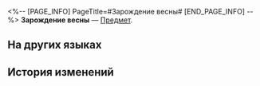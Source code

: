 <%-- [PAGE_INFO]
PageTitle=#Зарождение весны#
[END_PAGE_INFO] --%>
{{Предмет Инфобокс
|id          = 1100101
|Изображение = Предмет Зарождение весны.png
|Тип         = 
|Инвентарь   = 
|Редкость    = 5
|Эффект      = 
|Описание    = Можно поменять костюм Март 7 (Сохранение)
|Источник1   = [[Магазин «Витрина моды»]]
}}
'''Зарождение весны''' — [[Предмет]].

==На других языках==
{{На других языках
|en   = Nascent Spring
|zhs  = 冬去煦至
|zht  = 冬去煦至
|ja   = 冬の後の日差し
|ko   = 겨울이 가고 찾아온 봄
|es   = Primavera naciente
|fr   = Printemps naissant
|ru   = Зарождение весны
|th   = จากเหมันต์สู่คิมหันต์
|vi   = Đông Đi Xuân Đến
|de   = Frühlingsanfang
|id   = Nascent Spring
|pt   = Primavera Nascente
}}

==История изменений==
{{История изменений|3.5}}
